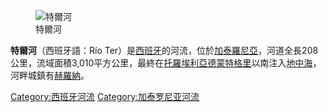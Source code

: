 [[Image:Catalonia_StQuirzeBesora_Ter_river.jpg|特爾河]]

'''特爾河'''（西班牙語：Río Ter）是[[西班牙|西班牙]]的河流，位於[[加泰羅尼亞|加泰羅尼亞]]，河道全長208公里，流域面積3,010平方公里，最終在[[托羅埃利亞德蒙特格里|托羅埃利亞德蒙特格里]]以南注入[[地中海|地中海]]，河畔城鎮有[[赫羅納|赫羅納]]。

{{coord|42|25|40|N|2|15|24|E|display=title|region:ES-CT_type:landmark_source:dewiki}}

{{Spain-geo-stub}}
[[Category:西班牙河流|Category:西班牙河流]]
[[Category:加泰罗尼亚河流|Category:加泰罗尼亚河流]]